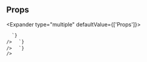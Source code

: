
## Props

<Expander type="multiple" defaultValue={['Props']}>
  
<ExpanderItem title="Amplify UI Props" value="Props">
    <ReactMarkdown
      remarkPlugins={[remarkGfm]}
      children={`
| Name | Type | Default | Description |
| ---- | ---- | ------- | ----------- |
| ariaLabel | string | / |  |
| ariaValuetext | string | / |  |
| as | ForwardRefExoticComponent&#60;SliderProps & RefAttributes&#60;HTMLSpanElement&#62;&#62; &#124; ElementType | / |  |
| asChild | boolean | / |  |
| autoComplete | string | / | Specifies permissions for browser UA to autocomplete field @link https://developer.mozilla.org/en-US/docs/Web/HTML/Attributes/autocomplete |
| checked | boolean | / | If checked is provided, this will be a controlled checkbox or radio |
| className | string | / | Additional CSS class name for component |
| defaultChecked | boolean | / | Use this to initialize an uncontrolled checkbox or radio |
| defaultValue | number | / | Use this to provide a default value for an uncontrolled field |
| descriptiveText | ReactNode | / | Provides additional information needed to fill field (e.g. password requirements, etc.) |
| dir | Direction | / |  |
| disabled | boolean | / |  |
| emptyTrackColor | Color | / |  |
| errorMessage | string | / | When defined and &#96;hasError&#96; is true, show error message |
| filledTrackColor | Color | / |  |
| hasError | boolean | false | Indicates that Field is in error state |
| id | string | / | Unique identifier |
| innerEndComponent | ReactNode | / | FieldGroupIconButton component to show inside of input at end |
| innerStartComponent | ReactNode | / | FieldGroupIconButton component to show inside of input at start |
| inputMode | InputMode | : "text" | Provides hint for virtual keyboard shown @link https://developer.mozilla.org/en-US/docs/Web/HTML/Global_attributes/inputmode |
| isDisabled | boolean | false | Determines whether field should be disabled |
| isReadOnly | boolean | false | Determines whether field should be immutable @link https://developer.mozilla.org/en-US/docs/Web/HTML/Element/input#attr-readonly |
| isRequired | boolean | / | Whether field should be marked required |
| isValueHidden | boolean | false |  |
| label | ReactNode | / | Label text for field (required) |
| labelHidden | boolean | false | Visually hide label (not recommended in most cases) |
| max | number | / |  |
| min | number | / |  |
| minStepsBetweenThumbs | number | / |  |
| name | string | / | Name of the field. Submitted with the form as part of a name/value pair. |
| onChange | (value: number) =&#62; void | / |  |
| onValueChange | (value: number[]) =&#62; void | / |  |
| orientation | SliderOrientation | horizontal |  |
| outerEndComponent | ReactNode | / | Component(s) to show after input |
| outerStartComponent | ReactNode | / | Component(s) to show before input |
| placeholder | string | / | Placeholder text shown when field is empty Accessibility tip: avoid putting important instructions for filling out the TextField in the placeholder. Use descriptiveText for important instructions |
| ref | Ref&#60;HTMLSpanElement&#62; | / |  |
| role | React.AriaRole | / |  |
| size | Sizes | / | Changes the font-size, padding, and height of the field. |
| step | number | / |  |
| style | CSSProperties | / |  |
| testId | string | / | Used to provide a &#96;data-testid&#96; attribute for testing purposes |
| thumbColor | Color | / |  |
| trackSize | string | / |  |
| type | HTMLInputTypeAttribute | / | Input field type (only applies when isMultiline = false) |
| value | number | / | If value is provided, this will be a controlled field |
| variation | "quiet" | / | Variants |

      `}
    />

  </ExpanderItem>

<ExpanderItem title="Layout" value="Layout">
    <ReactMarkdown
      remarkPlugins={[remarkGfm]}
      children={`
| Name | Type | Default | Description |
| ---- | ---- | ------- | ----------- |
| alignContent | ResponsiveStyle&#60;AlignContent&#62; | / | Sets the distribution of space between and around content items |
| alignItems | ResponsiveStyle&#60;AlignItems&#62; | / | Controls where the Flex/Grid items sit on the cross axis. |
| area | ResponsiveStyle&#60;GridArea&#62; | / |  |
| basis | ResponsiveStyle&#60;FlexBasis&#60;0 &#124; (string & \{\})&#62;&#62; | / | Default size of element before remaining space is distributed |
| column | ResponsiveStyle&#60;GridColumn&#62; | / |  |
| columnEnd | ResponsiveStyle&#60;GridColumnEnd&#62; | / |  |
| columnGap | ResponsiveStyle&#60;StyleToken&#60;GridColumnGap&#60;0 &#124; (string & \{\})&#62;&#62;&#62; | / | Spacing between Flex/Grid child columns |
| columnSpan | ResponsiveStyle&#60;GridSpanType&#62; | / |  |
| columnStart | ResponsiveStyle&#60;GridColumnStart&#62; | / |  |
| direction | ResponsiveStyle&#60;FlexDirection&#62; | / | Sets how flex items are placed in the flex container defining the main axis and the direction (normal or reversed). (maps to flex-direction CSS property) |
| flex | ResponsiveStyle&#60;Flex&#60;0 &#124; (string & \{\})&#62;&#62; | / | Shorthand for flex grow / shrink / basis |
| gap | ResponsiveStyle&#60;StyleToken&#60;Gap&#60;0 &#124; (string & \{\})&#62;&#62;&#62; | / | Spacing between child components. Shorthand for rowGap and columnGap. |
| grow | ResponsiveStyle&#60;FlexGrow&#62; | / | Ability for flex item to grow |
| justifyContent | ResponsiveStyle&#60;JustifyContent&#62; | / | Controls where the Flex/Grid items sit on the main axis. |
| order | ResponsiveStyle&#60;Order&#62; | / | Controls order flex items appear |
| row | ResponsiveStyle&#60;GridRow&#62; | / |  |
| rowEnd | ResponsiveStyle&#60;GridRowEnd&#62; | / |  |
| rowGap | ResponsiveStyle&#60;StyleToken&#60;RowGap&#60;0 &#124; (string & \{\})&#62;&#62;&#62; | / | Spacing between Flex/Grid child rows |
| rowSpan | ResponsiveStyle&#60;GridSpanType&#62; | / |  |
| rowStart | ResponsiveStyle&#60;GridRowStart&#62; | / |  |
| shrink | ResponsiveStyle&#60;FlexShrink&#62; | / | Ability for flex item to shrink |
| wrap | ResponsiveStyle&#60;FlexWrap&#62; | / | The flexWrap property is set on containers and it controls what happens when children overflow the size of the container along the main axis. By default, children are forced into a single line (which can shrink elements). If wrapping is allowed, items are wrapped into multiple lines along the main axis if needed. (maps to flex-wrap CSS property) |

      `}
    />

  </ExpanderItem>

<ExpanderItem title="Styling" value="Styling">
    <ReactMarkdown
      remarkPlugins={[remarkGfm]}
      children={`
| Name | Type | Default | Description |
| ---- | ---- | ------- | ----------- |
| alignSelf | ResponsiveStyle&#60;StyleToken&#60;AlignSelf&#62;&#62; | / |  |
| backgroundColor | ResponsiveStyle&#60;StyleToken&#60;BackgroundColor&#62;&#62; | / |  |
| backgroundImage | ResponsiveStyle&#60;StyleToken&#60;BackgroundImage&#62;&#62; | / |  |
| border | ResponsiveStyle&#60;StyleToken&#60;Border&#60;0 &#124; (string & \{\})&#62;&#62;&#62; | / |  |
| borderRadius | ResponsiveStyle&#60;StyleToken&#60;BorderRadius&#60;0 &#124; (string & \{\})&#62;&#62;&#62; | / |  |
| bottom | ResponsiveStyle&#60;StyleToken&#60;Bottom&#60;0 &#124; (string & \{\})&#62;&#62;&#62; | / |  |
| boxShadow | ResponsiveStyle&#60;StyleToken&#60;BoxShadow&#62;&#62; | / |  |
| color | ResponsiveStyle&#60;StyleToken&#60;Color&#62;&#62; | / |  |
| display | ResponsiveStyle&#60;StyleToken&#60;Display&#62;&#62; | / |  |
| fontFamily | ResponsiveStyle&#60;StyleToken&#60;FontFamily&#62;&#62; | / |  |
| fontSize | ResponsiveStyle&#60;StyleToken&#60;FontSize&#60;0 &#124; (string & \{\})&#62;&#62;&#62; | / |  |
| fontStyle | ResponsiveStyle&#60;StyleToken&#60;FontStyle&#62;&#62; | / |  |
| fontWeight | ResponsiveStyle&#60;StyleToken&#60;FontWeight&#62;&#62; | / |  |
| height | ResponsiveStyle&#60;StyleToken&#60;Height&#60;0 &#124; (string & \{\})&#62;&#62;&#62; | / |  |
| left | ResponsiveStyle&#60;StyleToken&#60;Left&#60;0 &#124; (string & \{\})&#62;&#62;&#62; | / |  |
| letterSpacing | ResponsiveStyle&#60;StyleToken&#60;LetterSpacing&#60;0 &#124; (string & \{\})&#62;&#62;&#62; | / |  |
| lineHeight | ResponsiveStyle&#60;StyleToken&#60;LineHeight&#60;0 &#124; (string & \{\})&#62;&#62;&#62; | / |  |
| margin | ResponsiveStyle&#60;StyleToken&#60;Margin&#60;0 &#124; (string & \{\})&#62;&#62;&#62; | / |  |
| marginBlockEnd | ResponsiveStyle&#60;StyleToken&#60;MarginBlockEnd&#60;0 &#124; (string & \{\})&#62;&#62;&#62; | / |  |
| marginBlockStart | ResponsiveStyle&#60;StyleToken&#60;MarginBlockStart&#60;0 &#124; (string & \{\})&#62;&#62;&#62; | / |  |
| marginBottom | ResponsiveStyle&#60;StyleToken&#60;MarginBlockEnd&#60;0 &#124; (string & \{\})&#62;&#62;&#62; | / |  |
| marginInlineEnd | ResponsiveStyle&#60;StyleToken&#60;MarginInlineEnd&#60;0 &#124; (string & \{\})&#62;&#62;&#62; | / |  |
| marginInlineStart | ResponsiveStyle&#60;StyleToken&#60;MarginInlineStart&#60;0 &#124; (string & \{\})&#62;&#62;&#62; | / |  |
| marginLeft | ResponsiveStyle&#60;StyleToken&#60;MarginInlineStart&#60;0 &#124; (string & \{\})&#62;&#62;&#62; | / |  |
| marginRight | ResponsiveStyle&#60;StyleToken&#60;MarginInlineEnd&#60;0 &#124; (string & \{\})&#62;&#62;&#62; | / |  |
| marginTop | ResponsiveStyle&#60;StyleToken&#60;MarginBlockStart&#60;0 &#124; (string & \{\})&#62;&#62;&#62; | / |  |
| maxHeight | ResponsiveStyle&#60;StyleToken&#60;MaxHeight&#60;0 &#124; (string & \{\})&#62;&#62;&#62; | / |  |
| maxWidth | ResponsiveStyle&#60;StyleToken&#60;MaxWidth&#60;0 &#124; (string & \{\})&#62;&#62;&#62; | / |  |
| minHeight | ResponsiveStyle&#60;StyleToken&#60;MinHeight&#60;0 &#124; (string & \{\})&#62;&#62;&#62; | / |  |
| minWidth | ResponsiveStyle&#60;StyleToken&#60;MinWidth&#60;0 &#124; (string & \{\})&#62;&#62;&#62; | / |  |
| opacity | ResponsiveStyle&#60;StyleToken&#60;Opacity&#62;&#62; | / |  |
| overflow | ResponsiveStyle&#60;StyleToken&#60;Overflow&#62;&#62; | / |  |
| padding | ResponsiveStyle&#60;StyleToken&#60;Padding&#60;0 &#124; (string & \{\})&#62;&#62;&#62; | / |  |
| paddingBlockEnd | ResponsiveStyle&#60;StyleToken&#60;MarginBlockEnd&#60;0 &#124; (string & \{\})&#62;&#62;&#62; | / |  |
| paddingBlockStart | ResponsiveStyle&#60;StyleToken&#60;MarginBlockStart&#60;0 &#124; (string & \{\})&#62;&#62;&#62; | / |  |
| paddingBottom | ResponsiveStyle&#60;StyleToken&#60;PaddingBlockEnd&#60;0 &#124; (string & \{\})&#62;&#62;&#62; | / |  |
| paddingInlineEnd | ResponsiveStyle&#60;StyleToken&#60;MarginInlineEnd&#60;0 &#124; (string & \{\})&#62;&#62;&#62; | / |  |
| paddingInlineStart | ResponsiveStyle&#60;StyleToken&#60;MarginInlineStart&#60;0 &#124; (string & \{\})&#62;&#62;&#62; | / |  |
| paddingLeft | ResponsiveStyle&#60;StyleToken&#60;PaddingInlineStart&#60;0 &#124; (string & \{\})&#62;&#62;&#62; | / |  |
| paddingRight | ResponsiveStyle&#60;StyleToken&#60;PaddingInlineEnd&#60;0 &#124; (string & \{\})&#62;&#62;&#62; | / |  |
| paddingTop | ResponsiveStyle&#60;StyleToken&#60;PaddingBlockStart&#60;0 &#124; (string & \{\})&#62;&#62;&#62; | / |  |
| position | ResponsiveStyle&#60;StyleToken&#60;Position&#62;&#62; | / |  |
| right | ResponsiveStyle&#60;StyleToken&#60;Right&#60;0 &#124; (string & \{\})&#62;&#62;&#62; | / |  |
| textAlign | ResponsiveStyle&#60;StyleToken&#60;TextAlign&#62;&#62; | / |  |
| textDecoration | ResponsiveStyle&#60;StyleToken&#60;TextDecoration&#60;0 &#124; (string & \{\})&#62;&#62;&#62; | / |  |
| textTransform | ResponsiveStyle&#60;StyleToken&#60;TextTransform&#62;&#62; | / |  |
| top | ResponsiveStyle&#60;StyleToken&#60;Top&#60;0 &#124; (string & \{\})&#62;&#62;&#62; | / |  |
| transform | ResponsiveStyle&#60;StyleToken&#60;Transform&#62;&#62; | / |  |
| transformOrigin | ResponsiveStyle&#60;StyleToken&#60;TransformOrigin&#60;0 &#124; (string & \{\})&#62;&#62;&#62; | / |  |
| whiteSpace | ResponsiveStyle&#60;StyleToken&#60;WhiteSpace&#62;&#62; | / |  |
| width | ResponsiveStyle&#60;StyleToken&#60;Width&#60;0 &#124; (string & \{\})&#62;&#62;&#62; | / |  |

      `}
    />

  </ExpanderItem>

</Expander>
